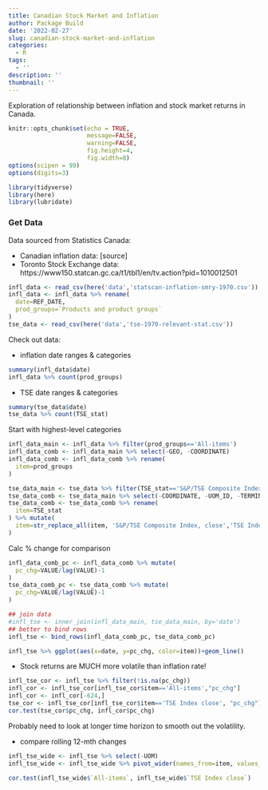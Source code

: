 ```yaml
---
title: Canadian Stock Market and Inflation
author: Package Build
date: '2022-02-27'
slug: canadian-stock-market-and-inflation
categories:
  - R
tags:
  - ''
description: ''
thumbnail: ''
---
```


Exploration of relationship between inflation and stock market returns in Canada.

```r
knitr::opts_chunk$set(echo = TRUE,
                      message=FALSE,
                      warning=FALSE,
                      fig.height=4,
                      fig.width=8)
options(scipen = 99)
options(digits=3)

library(tidyverse)
library(here)
library(lubridate)
```

### Get Data

Data sourced from Statistics Canada:

* Canadian inflation data: [source]
* Toronto Stock Exchange data: https://www150.statcan.gc.ca/t1/tbl1/en/tv.action?pid=1010012501

```r
infl_data <- read_csv(here('data','statscan-inflation-smry-1970.csv'))
infl_data <- infl_data %>% rename(
  date=REF_DATE,
  prod_groups=`Products and product groups`
)
tse_data <- read_csv(here('data','tse-1970-relevant-stat.csv'))
```

Check out data:

* inflation date ranges & categories

```r
summary(infl_data$date)
infl_data %>% count(prod_groups)
```

* TSE date ranges & categories

```r
summary(tse_data$date)
tse_data %>% count(TSE_stat)
```

Start with highest-level categories

```r
infl_data_main <- infl_data %>% filter(prod_groups=='All-items')
infl_data_comb <- infl_data_main %>% select(-GEO, -COORDINATE)
infl_data_comb <- infl_data_comb %>% rename(
  item=prod_groups
)

tse_data_main <- tse_data %>% filter(TSE_stat=='S&P/TSE Composite Index, close')
tse_data_comb <- tse_data_main %>% select(-COORDINATE, -UOM_ID, -TERMINATED)
tse_data_comb <- tse_data_comb %>% rename(
  item=TSE_stat
) %>% mutate(
  item=str_replace_all(item, 'S&P/TSE Composite Index, close','TSE Index close')
)

```

Calc % change for comparison

```r
infl_data_comb_pc <- infl_data_comb %>% mutate(
  pc_chg=VALUE/lag(VALUE)-1
)
tse_data_comb_pc <- tse_data_comb %>% mutate(
  pc_chg=VALUE/lag(VALUE)-1
)
```


```r
## join data
#infl_tse <- inner_join(infl_data_main, tse_data_main, by='date')
## better to bind rows
infl_tse <- bind_rows(infl_data_comb_pc, tse_data_comb_pc)
```

```r
infl_tse %>% ggplot(aes(x=date, y=pc_chg, color=item))+geom_line()
```
* Stock returns are MUCH more volatile than inflation rate!

```r
infl_tse_cor <- infl_tse %>% filter(!is.na(pc_chg))
infl_cor <- infl_tse_cor[infl_tse_cor$item=='All-items',"pc_chg"]
infl_cor <- infl_cor[-624,]
tse_cor <- infl_tse_cor[infl_tse_cor$item=='TSE Index close', "pc_chg"]
cor.test(tse_cor$pc_chg, infl_cor$pc_chg)
```


Probably need to look at longer time horizon to smooth out the volatility.

* compare rolling 12-mth changes

```r
infl_tse_wide <- infl_tse %>% select(-UOM)
infl_tse_wide <- infl_tse_wide %>% pivot_wider(names_from=item, values_from=VALUE)

```

```r
cor.test(infl_tse_wide$`All-items`, infl_tse_wide$`TSE Index close`)
```

